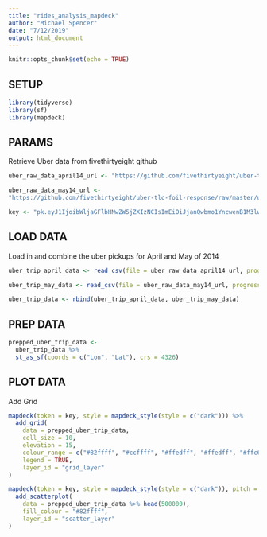 ```yaml
---
title: "rides_analysis_mapdeck"
author: "Michael Spencer"
date: "7/12/2019"
output: html_document
---
```


```r
knitr::opts_chunk$set(echo = TRUE)
```

## SETUP
```r
library(tidyverse)
library(sf)
library(mapdeck)
```

## PARAMS

Retrieve Uber data from fivethirtyeight github
```r
uber_raw_data_april14_url <- "https://github.com/fivethirtyeight/uber-tlc-foil-response/raw/master/uber-trip-data/uber-raw-data-apr14.csv"

uber_raw_data_may14_url <-
"https://github.com/fivethirtyeight/uber-tlc-foil-response/raw/master/uber-trip-data/uber-raw-data-may14.csv"

key <- "pk.eyJ1IjoibWljaGFlbHNwZW5jZXIzNCIsImEiOiJjanQwbmo1YncwenB1M3lwaWZnNXRia3o1In0.G5jCymB16mciD3ddtib1JQ"
```

## LOAD DATA

Load in and combine the uber pickups for April and May of 2014
```r
uber_trip_april_data <- read_csv(file = uber_raw_data_april14_url, progress = TRUE)

uber_trip_may_data <- read_csv(file = uber_raw_data_may14_url, progress = TRUE)
```

```r
uber_trip_data <- rbind(uber_trip_april_data, uber_trip_may_data)
```

## PREP DATA
```r
prepped_uber_trip_data <-
  uber_trip_data %>% 
  st_as_sf(coords = c("Lon", "Lat"), crs = 4326)
```

## PLOT DATA

Add Grid
```r
mapdeck(token = key, style = mapdeck_style(style = c("dark"))) %>%
  add_grid(
    data = prepped_uber_trip_data, 
    cell_size = 10, 
    elevation = 15,
    colour_range = c("#82ffff", "#ccffff", "#ffedff", "#ffedff", "#ffc6fe", "#ff85ff"),
    legend = TRUE,
    layer_id = "grid_layer"
)
```

```r
mapdeck(token = key, style = mapdeck_style(style = c("dark")), pitch = 45) %>%
  add_scatterplot(
    data = prepped_uber_trip_data %>% head(500000),
    fill_colour = "#82ffff",
    layer_id = "scatter_layer"
)
```

